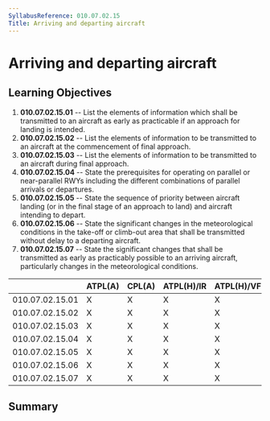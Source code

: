 ```yaml
---
SyllabusReference: 010.07.02.15
Title: Arriving and departing aircraft
---
```


# Arriving and departing aircraft

## Learning Objectives

1.  **010.07.02.15.01** -- List the elements of information which shall be
    transmitted to an aircraft as early as practicable if an approach for
    landing is intended.
2.  **010.07.02.15.02** -- List the elements of information to be transmitted to
    an aircraft at the commencement of final approach.
3.  **010.07.02.15.03** -- List the elements of information to be transmitted to
    an aircraft during final approach.
4.  **010.07.02.15.04** -- State the prerequisites for operating on parallel or
    near-parallel RWYs including the different combinations of parallel arrivals
    or departures.
5.  **010.07.02.15.05** -- State the sequence of priority between aircraft
    landing (or in the final stage of an approach to land) and aircraft
    intending to depart.
6.  **010.07.02.15.06** -- State the significant changes in the meteorological
    conditions in the take-off or climb-out area that shall be transmitted
    without delay to a departing aircraft.
7.  **010.07.02.15.07** -- State the significant changes that shall be
    transmitted as early as practicably possible to an arriving aircraft,
    particularly changes in the meteorological conditions.

|                 | ATPL(A) | CPL(A) | ATPL(H)/IR | ATPL(H)/VFR | CPL(H) | IR  | CBIR(A) |
| --------------- | ------- | ------ | ---------- | ----------- | ------ | --- | ------- |
| 010.07.02.15.01 | X       | X      | X          | X           | X      | X   | X       |
| 010.07.02.15.02 | X       | X      | X          | X           | X      | X   | X       |
| 010.07.02.15.03 | X       | X      | X          | X           | X      | X   | X       |
| 010.07.02.15.04 | X       | X      | X          | X           | X      | X   |         |
| 010.07.02.15.05 | X       | X      | X          | X           | X      | X   | X       |
| 010.07.02.15.06 | X       | X      | X          | X           | X      | X   | X       |
| 010.07.02.15.07 | X       | X      | X          | X           | X      | X   | X       |

## Summary

